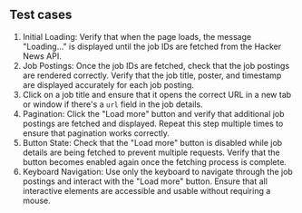 ## Test cases

1. Initial Loading: Verify that when the page loads, the message "Loading..." is displayed until the job IDs are fetched from the Hacker News API.
1. Job Postings: Once the job IDs are fetched, check that the job postings are rendered correctly. Verify that the job title, poster, and timestamp are displayed accurately for each job posting.
1. Click on a job title and ensure that it opens the correct URL in a new tab or window if there's a `url` field in the job details.
1. Pagination: Click the "Load more" button and verify that additional job postings are fetched and displayed. Repeat this step multiple times to ensure that pagination works correctly.
1. Button State: Check that the "Load more" button is disabled while job details are being fetched to prevent multiple requests. Verify that the button becomes enabled again once the fetching process is complete.
1. Keyboard Navigation: Use only the keyboard to navigate through the job postings and interact with the "Load more" button. Ensure that all interactive elements are accessible and usable without requiring a mouse.

